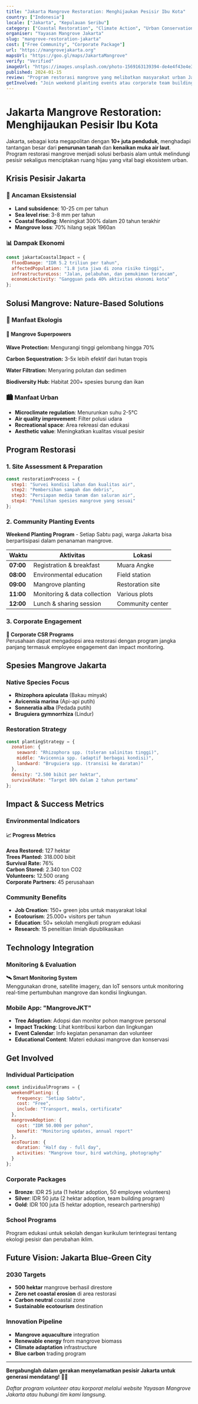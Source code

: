 ```yaml
---
title: "Jakarta Mangrove Restoration: Menghijaukan Pesisir Ibu Kota"
country: ["Indonesia"]
locale: ["Jakarta", "Kepulauan Seribu"]
category: ["Coastal Restoration", "Climate Action", "Urban Conservation"]
organiser: "Yayasan Mangrove Jakarta"
slug: "mangrove-restoration-jakarta"
cost: ["Free Community", "Corporate Package"]
url: "https://mangrovejakarta.org"
mapsUrl: "https://goo.gl/maps/JakartaMangrove"
verify: "Verified"
imageUrl: "https://images.unsplash.com/photo-1569163139394-de4e4f43e4e3?w=800"
published: 2024-01-15
review: "Program restorasi mangrove yang melibatkan masyarakat urban Jakarta dalam upaya mitigasi perubahan iklim dan perlindungan pesisir. Kombinasi sempurna antara aksi lingkungan dan edukasi ekologi."
getInvolved: "Join weekend planting events atau corporate team building programs. Tersedia program adopsi mangrove untuk individu dan perusahaan."
---
```


# Jakarta Mangrove Restoration: Menghijaukan Pesisir Ibu Kota

Jakarta, sebagai kota megapolitan dengan **10+ juta penduduk**, menghadapi tantangan besar dari **penurunan tanah** dan **kenaikan muka air laut**. Program restorasi mangrove menjadi solusi berbasis alam untuk melindungi pesisir sekaligus menciptakan ruang hijau yang vital bagi ekosistem urban.

## Krisis Pesisir Jakarta

### 🌊 Ancaman Eksistensial
- **Land subsidence**: 10-25 cm per tahun
- **Sea level rise**: 3-8 mm per tahun  
- **Coastal flooding**: Meningkat 300% dalam 20 tahun terakhir
- **Mangrove loss**: 70% hilang sejak 1960an

### 📊 Dampak Ekonomi
```javascript
const jakartaCoastalImpact = {
  floodDamage: "IDR 5.2 triliun per tahun",
  affectedPopulation: "1.8 juta jiwa di zona risiko tinggi",
  infrastructureLoss: "Jalan, pelabuhan, dan pemukiman terancam",
  economicActivity: "Gangguan pada 40% aktivitas ekonomi kota"
};
```

## Solusi Mangrove: Nature-Based Solutions

### 🌿 Manfaat Ekologis
<div className="bg-emerald-50 p-6 rounded-lg border-l-4 border-emerald-500 my-6">
  <h4 className="text-emerald-800 font-semibold mb-2">🌱 Mangrove Superpowers</h4>
  <div className="text-emerald-700 space-y-2">
    <p><strong>Wave Protection:</strong> Mengurangi tinggi gelombang hingga 70%</p>
    <p><strong>Carbon Sequestration:</strong> 3-5x lebih efektif dari hutan tropis</p>
    <p><strong>Water Filtration:</strong> Menyaring polutan dan sedimen</p>
    <p><strong>Biodiversity Hub:</strong> Habitat 200+ spesies burung dan ikan</p>
  </div>
</div>

### 🏙️ Manfaat Urban
- **Microclimate regulation**: Menurunkan suhu 2-5°C
- **Air quality improvement**: Filter polusi udara
- **Recreational space**: Area rekreasi dan edukasi
- **Aesthetic value**: Meningkatkan kualitas visual pesisir

## Program Restorasi

### 1. Site Assessment & Preparation
```jsx
const restorationProcess = {
  step1: "Survei kondisi lahan dan kualitas air",
  step2: "Pembersihan sampah dan debris", 
  step3: "Persiapan media tanam dan saluran air",
  step4: "Pemilihan spesies mangrove yang sesuai"
};
```

### 2. Community Planting Events
**Weekend Planting Program** - Setiap Sabtu pagi, warga Jakarta bisa berpartisipasi dalam penanaman mangrove.

| Waktu | Aktivitas | Lokasi |
|-------|-----------|---------|
| **07:00** | Registration & breakfast | Muara Angke |
| **08:00** | Environmental education | Field station |
| **09:00** | Mangrove planting | Restoration site |
| **11:00** | Monitoring & data collection | Various plots |
| **12:00** | Lunch & sharing session | Community center |

### 3. Corporate Engagement
<div className="bg-blue-50 p-4 rounded-lg border-l-4 border-blue-500 my-4">
  <strong>🏢 Corporate CSR Programs</strong><br/>
  Perusahaan dapat mengadopsi area restorasi dengan program jangka panjang termasuk employee engagement dan impact monitoring.
</div>

## Spesies Mangrove Jakarta

### Native Species Focus
- **Rhizophora apiculata** (Bakau minyak)
- **Avicennia marina** (Api-api putih)  
- **Sonneratia alba** (Pedada putih)
- **Bruguiera gymnorrhiza** (Lindur)

### Restoration Strategy
```javascript
const plantingStrategy = {
  zonation: {
    seaward: "Rhizophora spp. (toleran salinitas tinggi)",
    middle: "Avicennia spp. (adaptif berbagai kondisi)",
    landward: "Bruguiera spp. (transisi ke daratan)"
  },
  density: "2.500 bibit per hektar",
  survivalRate: "Target 80% dalam 2 tahun pertama"
};
```

## Impact & Success Metrics

### Environmental Indicators
<div className="bg-green-50 p-4 rounded-lg my-4">
  <h4 className="font-semibold text-green-800 mb-2">📈 Progress Metrics</h4>
  <div className="grid grid-cols-2 gap-3 text-green-700 text-sm">
    <div>
      <strong>Area Restored:</strong> 127 hektar<br/>
      <strong>Trees Planted:</strong> 318.000 bibit<br/>
      <strong>Survival Rate:</strong> 76%
    </div>
    <div>
      <strong>Carbon Stored:</strong> 2.340 ton CO2<br/>
      <strong>Volunteers:</strong> 12.500 orang<br/>
      <strong>Corporate Partners:</strong> 45 perusahaan
    </div>
  </div>
</div>

### Community Benefits
- **Job Creation**: 150+ green jobs untuk masyarakat lokal
- **Ecotourism**: 25.000+ visitors per tahun
- **Education**: 50+ sekolah mengikuti program edukasi
- **Research**: 15 penelitian ilmiah dipublikasikan

## Technology Integration

### Monitoring & Evaluation
<div className="bg-purple-50 p-4 rounded-lg border-l-4 border-purple-500 my-4">
  <strong>🛰️ Smart Monitoring System</strong><br/>
  Menggunakan drone, satellite imagery, dan IoT sensors untuk monitoring real-time pertumbuhan mangrove dan kondisi lingkungan.
</div>

### Mobile App: "MangroveJKT"
- **Tree Adoption**: Adopsi dan monitor pohon mangrove personal
- **Impact Tracking**: Lihat kontribusi karbon dan lingkungan
- **Event Calendar**: Info kegiatan penanaman dan volunteer
- **Educational Content**: Materi edukasi mangrove dan konservasi

## Get Involved

### Individual Participation
```jsx
const individualPrograms = {
  weekendPlanting: {
    frequency: "Setiap Sabtu",
    cost: "Free",
    include: "Transport, meals, certificate"
  },
  mangroveAdoption: {
    cost: "IDR 50.000 per pohon",
    benefit: "Monitoring updates, annual report"
  },
  ecoTourism: {
    duration: "Half day - full day",
    activities: "Mangrove tour, bird watching, photography"
  }
};
```

### Corporate Packages
- **Bronze**: IDR 25 juta (1 hektar adoption, 50 employee volunteers)
- **Silver**: IDR 50 juta (2 hektar adoption, team building program)  
- **Gold**: IDR 100 juta (5 hektar adoption, research partnership)

### School Programs
Program edukasi untuk sekolah dengan kurikulum terintegrasi tentang ekologi pesisir dan perubahan iklim.

## Future Vision: Jakarta Blue-Green City

### 2030 Targets
- **500 hektar** mangrove berhasil direstore
- **Zero net coastal erosion** di area restorasi
- **Carbon neutral** coastal zone
- **Sustainable ecotourism** destination

### Innovation Pipeline
- **Mangrove aquaculture** integration
- **Renewable energy** from mangrove biomass
- **Climate adaptation** infrastructure
- **Blue carbon** trading program

---

**Bergabunglah dalam gerakan menyelamatkan pesisir Jakarta untuk generasi mendatang!** 🌊🌿

*Daftar program volunteer atau korporat melalui website Yayasan Mangrove Jakarta atau hubungi tim kami langsung.*